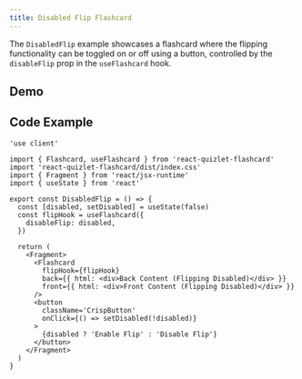 ```yaml
---
title: Disabled Flip Flashcard
---
```




The `DisabledFlip` example showcases a flashcard where the flipping functionality can be toggled on or off using a button, controlled by the `disableFlip` prop in the `useFlashcard` hook.

## Demo

<DisabledFlipDemo />

## Code Example

```tsx
'use client'

import { Flashcard, useFlashcard } from 'react-quizlet-flashcard'
import 'react-quizlet-flashcard/dist/index.css'
import { Fragment } from 'react/jsx-runtime'
import { useState } from 'react'

export const DisabledFlip = () => {
  const [disabled, setDisabled] = useState(false)
  const flipHook = useFlashcard({
    disableFlip: disabled,
  })

  return (
    <Fragment>
      <Flashcard
        flipHook={flipHook}
        back={{ html: <div>Back Content (Flipping Disabled)</div> }}
        front={{ html: <div>Front Content (Flipping Disabled)</div> }}
      />
      <button
        className='CrispButton'
        onClick={() => setDisabled(!disabled)}
      >
        {disabled ? 'Enable Flip' : 'Disable Flip'}
      </button>
    </Fragment>
  )
}
```